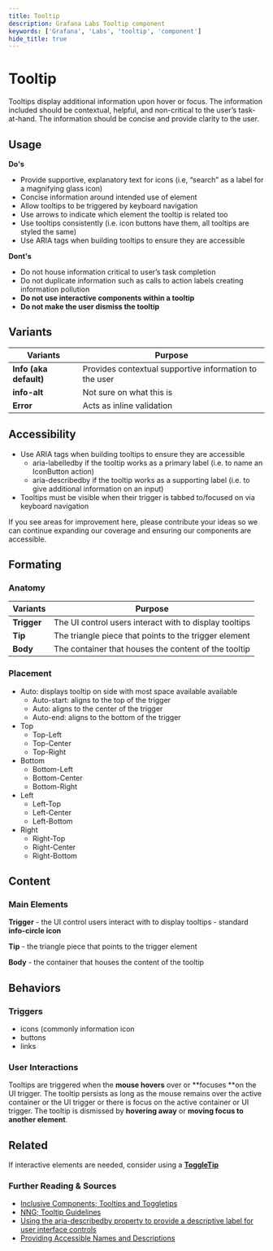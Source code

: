```yaml
---
title: Tooltip
description: Grafana Labs Tooltip component
keywords: ['Grafana', 'Labs', 'tooltip', 'component']
hide_title: true
---
```



# Tooltip <Badge text='draft' color='orange'></Badge>

Tooltips display additional information upon hover or focus. The information included should be contextual, helpful, and non-critical to the user’s task-at-hand. The information should be concise and provide clarity to the user.

## Usage

<b>Do's</b>

* Provide supportive, explanatory text for icons (i.e, “search” as a label for a magnifying glass icon)
* Concise information around intended use of element
* Allow tooltips to be triggered by keyboard navigation
* Use arrows to indicate which element the tooltip is related too
* Use tooltips consistently (i.e. icon buttons have them, all tooltips are styled the same)
* Use ARIA tags when building tooltips to ensure they are accessible

<b>Dont's</b>

* Do not house information critical to user’s task completion
* Do not duplicate information such as calls to action labels creating information pollution
* **Do not use interactive components within a tooltip**
* **Do not make the user dismiss the tooltip**

## Variants

| Variants               | Purpose                                                                  |
| ---------------------- | ------------------------------------------------------------------------ |
| **Info (aka default)** | Provides contextual supportive information to the user                   |
| **info-alt**           | Not sure on what this is                                                 |
| **Error**              | Acts as inline validation                                                |

## Accessibility

* Use ARIA tags when building tooltips to ensure they are accessible
    * aria-labelledby if the tooltip works as a primary label (i.e. to name an IconButton action)
    * aria-describedby if the tooltip works as a supporting label (i.e. to give additional information on an input)
* Tooltips must be visible when their trigger is tabbed to/focused on via keyboard navigation

<InfoBox title="👋 &nbsp; Hi there!" severity="info">If you see areas for improvement here, please contribute your ideas so we can continue expanding our coverage and ensuring our components are accessible.</InfoBox>

## Formating

### Anatomy

| Variants      | Purpose                                                                  |
| ------------- | ------------------------------------------------------------------------ |
| **Trigger**   | The UI control users interact with to display tooltips                   |
| **Tip**       | The triangle piece that points to the trigger element                    |
| **Body**      | The container that houses the content of the tooltip                     |


### Placement

* Auto: displays tooltip on side with most space available available
    * Auto-start: aligns to the top of the trigger
    * Auto: aligns to the center of the trigger
    * Auto-end: aligns to the bottom of the trigger
* Top
    * Top-Left
    * Top-Center
    * Top-Right
* Bottom
    * Bottom-Left
    * Bottom-Center
    * Bottom-Right
* Left  
    * Left-Top
    * Left-Center
    * Left-Bottom
* Right
    * Right-Top
    * Right-Center
    * Right-Bottom


## Content

### Main Elements

**Trigger** - the UI control users interact with to display tooltips - standard **info-circle icon**

**Tip** - the triangle piece that points to the trigger element

**Body** - the container that houses the content of the tooltip


## Behaviors


### Triggers



* icons (commonly information icon
* buttons
* links


### User Interactions

Tooltips are triggered when the **mouse hovers** over or **focuses **on the UI trigger. The tooltip persists as long as the mouse remains over the active container or the UI trigger or there is focus on the active container or UI trigger. The tooltip is dismissed by **hovering away** or **moving focus to another element**.


## Related

If interactive elements are needed, consider using a **[ToggleTip](https://docs.google.com/document/d/1kvjn_w2W_SgGPVjN5Eprg_I-ZQwHRYghb5SozVQJvp0/edit?usp=sharing)**


### Further Reading & Sources



* [Inclusive Components; Tooltips and Toggletips](https://inclusive-components.design/tooltips-toggletips/)
* [NNG; Tooltip Guidelines](https://www.nngroup.com/articles/tooltip-guidelines/)
* [Using the aria-describedby property to provide a descriptive label for user interface controls](https://www.w3.org/WAI/WCAG21/Techniques/aria/ARIA1)
* [Providing Accessible Names and Descriptions](https://www.w3.org/WAI/ARIA/apg/practices/names-and-descriptions/)
